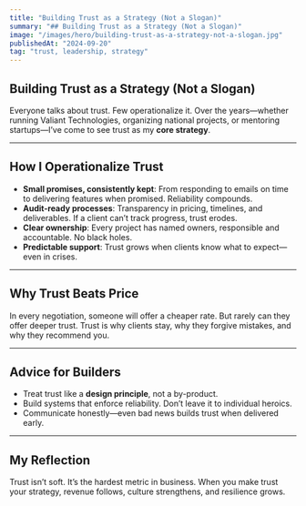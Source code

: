 ```yaml
---
title: "Building Trust as a Strategy (Not a Slogan)"
summary: "## Building Trust as a Strategy (Not a Slogan)"
image: "/images/hero/building-trust-as-a-strategy-not-a-slogan.jpg"
publishedAt: "2024-09-20"
tag: "trust, leadership, strategy"
---
```


## Building Trust as a Strategy (Not a Slogan)

Everyone talks about trust. Few operationalize it. Over the years—whether running Valiant Technologies, organizing national projects, or mentoring startups—I’ve come to see trust as my **core strategy**.

---
## How I Operationalize Trust

- **Small promises, consistently kept**: From responding to emails on time to delivering features when promised. Reliability compounds.  
- **Audit-ready processes**: Transparency in pricing, timelines, and deliverables. If a client can’t track progress, trust erodes.  
- **Clear ownership**: Every project has named owners, responsible and accountable. No black holes.  
- **Predictable support**: Trust grows when clients know what to expect—even in crises.  

---
## Why Trust Beats Price

In every negotiation, someone will offer a cheaper rate. But rarely can they offer deeper trust. Trust is why clients stay, why they forgive mistakes, and why they recommend you.

---
## Advice for Builders

- Treat trust like a **design principle**, not a by-product.  
- Build systems that enforce reliability. Don’t leave it to individual heroics.  
- Communicate honestly—even bad news builds trust when delivered early.  

---
## My Reflection

Trust isn’t soft. It’s the hardest metric in business. When you make trust your strategy, revenue follows, culture strengthens, and resilience grows.

